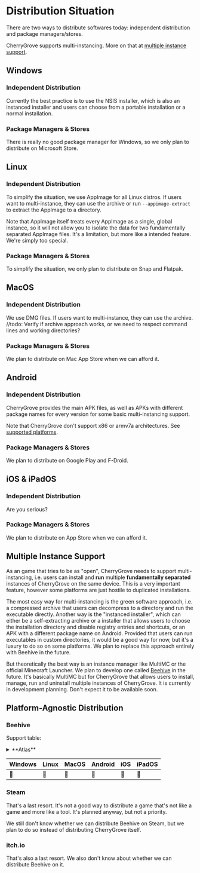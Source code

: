 ﻿---
sidebar_position: 3
---

# Distribution Situation

There are two ways to distribute softwares today: independent distribution and package managers/stores.

CherryGrove supports multi-instancing. More on that at [multiple instance support](#multiple-instance-support).

## Windows

### Independent Distribution

Currently the best practice is to use the NSIS installer, which is also an instanced installer and users can choose from a portable installation or a normal installation.

### Package Managers & Stores

There is really no good package manager for Windows, so we only plan to distribute on Microsoft Store.

## Linux

### Independent Distribution

To simplify the situation, we use AppImage for all Linux distros. If users want to multi-instance, they can use the archive or run `--appimage-extract` to extract the AppImage to a directory.

Note that AppImage itself treats every AppImage as a single, global instance, so it will not allow you to isolate the data for two fundamentally separated AppImage files. It's a limitation, but more like a intended feature. We're simply too special.

### Package Managers & Stores

To simplify the situation, we only plan to distribute on Snap and Flatpak.

## MacOS

### Independent Distribution

We use DMG files. If users want to multi-instance, they can use the archive. //todo: Verify if archive approach works, or we need to respect command lines and working directories?

### Package Managers & Stores

We plan to distribute on Mac App Store when we can afford it.

## Android

### Independent Distribution

CherryGrove provides the main APK files, as well as APKs with different package names for every version for some basic multi-instancing support.

Note that CherryGrove don't support x86 or armv7a architectures. See [supported platforms](../overview#supported-platforms).

### Package Managers & Stores

We plan to distribute on Google Play and F-Droid.

## iOS & iPadOS

### Independent Distribution

Are you serious?

### Package Managers & Stores

We plan to distribute on App Store when we can afford it.

## Multiple Instance Support

As an game that tries to be as "open", CherryGrove needs to support multi-instancing, i.e. users can install and **run** multiple **fundamentally separated** instances of CherryGrove on the same device. This is a very important feature, however some platforms are just hostile to duplicated installations.

The most easy way for multi-instancing is the green software approach, i.e. a compressed archive that users can decompress to a directory and run the executable directly. Another way is the "instanced installer", which can either be a self-extracting archive or a installer that allows users to choose the installation directory and disable registry entries and shortcuts, or an APK with a different package name on Android. Provided that users can run executables in custom directories, it would be a good way for now, but it's a luxury to do so on some platforms. We plan to replace this approach entirely with Beehive in the future.

But theoretically the best way is an instance manager like MultiMC or the official Minecraft Launcher. We plan to develop one called [Beehive](https://github.com/cherryridge/Beehive) in the future. It's basically MultiMC but for CherryGrove that allows users to install, manage, run and uninstall multiple instances of CherryGrove. It is currently in development planning. Don't expect it to be available soon.

## Platform-Agnostic Distribution

### Beehive

Support table:

<details>
    <summary>**Atlas**</summary>
    - ☑️: Fully supported.
    - ✅: Theoretically supported (functionality not verified).
    - 🚧: Working in progress.
    - 🚩: Planned to support.
    - 🚫: No plan to support/not applicable.
</details>

<table style={{textAlign: "center"}}>
    <thead><tr>
        <th>Windows</th>
        <th>Linux</th>
        <th>MacOS</th>
        <th>Android</th>
        <th>iOS</th>
        <th>iPadOS</th>
    </tr></thead>
    <tbody>
        <tr>
            <td>🚩</td>
            <td>🚩</td>
            <td>🚩</td>
            <td>🚩</td>
            <td>🚩</td>
            <td>🚩</td>
        </tr>
    </tbody>
</table>

### Steam

That's a last resort. It's not a good way to distribute a game that's not like a game and more like a tool. It's planned anyway, but not a priority.

We still don't know whether we can distribute Beehive on Steam, but we plan to do so instead of distributing CherryGrove itself.

### itch.io

That's also a last resort. We also don't know about whether we can distribute Beehive on it.